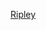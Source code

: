 {{US county navigation box
| template_name = 里普利縣 (印地安納州)
| collapse_state = 
| listclass = hlist
| county = 里普利縣
| state = 印地安納州

| map_image = Map of Indiana highlighting Ripley County.svg
| map_caption = 
| map_size = 100x100

| seat = 凡爾賽

| title1 = [[都市]]
| body1 = 
* [[貝茨維爾 (印地安納州)|貝茨維爾]]‡

| title2 = [[鎮|市鎮]]
| body2  = 
* [[霍爾頓 (印地安納州)|霍爾頓]] 
* [[米蘭 (印地安納州)|米蘭]] 
* [[拿破崙 (印地安納州)|拿破崙]] 
* [[奧斯古德 (印地安納州)|奧斯古德]] 
* [[森曼 (印地安納州)|森曼]] 
* [[凡爾賽 (印地安納州)|凡爾賽]]

| title3 = [[行政鎮區]]
| body3  =
* [[亞當斯鎮區 (印地安納州里普利縣)|亞當斯]] 
* [[布朗鎮區 (印地安納州里普利縣)|布朗]] 
* [[森特鎮區 (印地安納州里普利縣)|森特]] 
* [[特拉華鎮區 (印地安納州里普利縣)|特拉華]] 
* [[富蘭克林鎮區 (印地安納州里普利縣)|富蘭克林]] 
* [[傑克遜鎮區 (印地安納州里普利縣)|傑克遜]] 
* [[約翰遜鎮區 (印地安納州里普利縣)|約翰遜]] 
* [[勞格里鎮區 (印地安納州里普利縣)|勞格里]] 
* [[奧特克里克鎮區 (印地安納州里普利縣)|奧特克里克]] 
* [[謝爾比鎮區 (印地安納州里普利縣)|謝爾比]] 
* [[華盛頓鎮區 (印地安納州里普利縣)|華盛頓]]

| title4 = [[非建制地區]]
| body4 = 
* [[艾倫克羅辛 (印地安納州)|艾倫克羅辛]] 
* [[博爾斯敦 (印地安納州)|博爾斯敦]] 
* [[貝爾默角 (印地安納州)|貝爾默角]]
* [[本納姆 (印地安納州)|本納姆]] 
* [[克林頓 (印地安納州里普利縣)|克林頓]] 
* [[科雷特 (印地安納州)|科雷特]] 
* [[克羅斯普萊恩斯 (印地安納州)|克羅斯普萊恩斯]] 
* [[克羅斯羅茲 (印地安納州里普利縣)|克羅斯羅茲]] 
* [[達布尼 (印地安納州)|達布尼]] 
* [[特拉華 (印地安納州)|特拉華]] 
* [[杜伯里 (印地安納州)|杜伯里]] 
* [[埃爾羅德 (印地安納州)|埃爾羅德]] 
* [[弗倫德希普 (印地安納州)|弗倫德希普]] 
* [[哈尼角 (印地安納州)|哈尼角]]
* [[傑克遜 (印地安納州里普利縣)|傑克遜]] 
* [[喬利維爾 (印地安納州)|喬利維爾]] 
* [[勞格里斯威奇 (印地安納州)|勞格里斯威奇]] 
* [[勞格里維爾 (印地安納州)|勞格里維爾]]
* [[盧考特 (印地安納州)|盧考特]] 
* [[莫里斯 (印地安納州)|莫里斯]] 
* [[內根加茲角 (印地安納州)|內根加茲角]] 
* [[新卡洛爾頓 (印地安納州)|新卡洛爾頓]]
* [[新馬里昂 (印地安納州)|新馬里昂]] 
* [[舊米蘭 (印地安納州)|舊米蘭]] 
* [[奧林 (印地安納州)|奧林]] 
* [[奧特村 (印地安納州)|奧特村]] 
* [[彭敦 (印地安納州)|彭敦]] 
* [[皮爾斯維爾 (印地安納州)|皮爾斯維爾]] 
* [[普拉茨堡 (印地安納州)|普拉茨堡]]
* [[雷克斯維爾 (印地安納州)|雷克斯維爾]]
* [[斯佩茲 (印地安納州)|斯佩茲]] 
* [[斯特林敦 (印地安納州里普利縣)|斯特林敦]]
* [[斯坦普克角 (印地安納州)|斯坦普克角]]

| title5 = [[鬼鎮]]
| body5 = 
* [[聖馬格達倫 (印地安納州)|聖馬格達倫]]

| title6 = 備註
| body6 = ‡該聚居地有部分隸屬其他縣份

}}<noinclude>
[[Category:印第安納州縣份導航模板|Ripley]]
</noinclude>